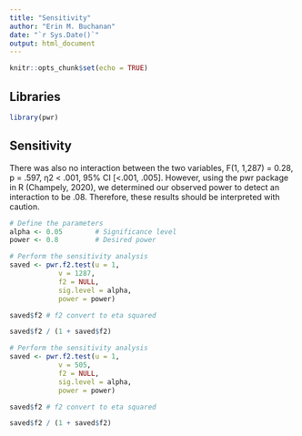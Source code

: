 ```yaml
---
title: "Sensitivity"
author: "Erin M. Buchanan"
date: "`r Sys.Date()`"
output: html_document
---
```


```r
knitr::opts_chunk$set(echo = TRUE)
```

## Libraries

```r
library(pwr)
```

## Sensitivity

There was also no interaction between the two variables, F(1, 1,287) = 0.28, p = .597, η2 < .001, 95% CI [<.001, .005]. However, using the pwr package in R (Champely, 2020), we determined our observed power to detect an interaction to be .08. Therefore, these results should be interpreted with caution.


```r
# Define the parameters
alpha <- 0.05        # Significance level
power <- 0.8         # Desired power

# Perform the sensitivity analysis
saved <- pwr.f2.test(u = 1,
            v = 1287,
            f2 = NULL, 
            sig.level = alpha,
            power = power)

saved$f2 # f2 convert to eta squared

saved$f2 / (1 + saved$f2)
```

```r
# Perform the sensitivity analysis
saved <- pwr.f2.test(u = 1,
            v = 505,
            f2 = NULL, 
            sig.level = alpha,
            power = power)

saved$f2 # f2 convert to eta squared

saved$f2 / (1 + saved$f2)
```